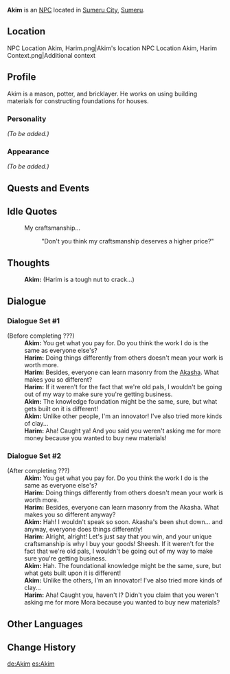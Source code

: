 {{Meta
|missing_NPC_profile  = yes
}}
{{Character Infobox
|type             = NPC
|image            = NPC Akim.png
|region           = Sumeru
|affiliation      = 
|title            = Stall Vendor
|ancestry         = <!-- Clan/family -->
|father           = 
|mother           = 
|spouse           = 
|sibling          = 
|child            = 
|relative         = 
|voiceEN          = 
|voiceCN          = 
|voiceJP          = 
|dialoguereward   = 
}}
'''Akim''' is an [[NPC]] located in [[Sumeru City]], [[Sumeru]].
==Location==
<gallery>
NPC Location Akim, Harim.png|Akim's location
NPC Location Akim, Harim Context.png|Additional context
</gallery>

==Profile==
Akim is a mason, potter, and bricklayer. He works on using building materials for constructing foundations for houses.

===Personality===
''(To be added.)''

===Appearance===
''(To be added.)''

==Quests and Events==
{{Quests and Events}}

==Idle Quotes==
{{Dialogue start}}
: {{DIcon|Idle}} My craftsmanship...
:: {{A|VO Akim 01.ogg}} "Don't you think my craftsmanship deserves a higher price?"
{{Dialogue end}}

==Thoughts==
{{All Schemes to Know Explanation|name=Akim}}
:{{A|VO Akim All Schemes to Know 01.ogg}} '''Akim:''' (Harim is a tough nut to crack...)

==Dialogue==
{{StubDialogue|Check which quest that trigger Akim and Harim change their dialogue}}
===Dialogue Set #1===
{{Dialogue start}}
;(Before completing ???)
:'''Akim:''' You get what you pay for. Do you think the work I do is the same as everyone else's?
:'''Harim:''' Doing things differently from others doesn't mean your work is worth more.
:'''Harim:''' Besides, everyone can learn masonry from the [[Akasha]]. What makes you so different?
:'''Harim:''' If it weren't for the fact that we're old pals, I wouldn't be going out of my way to make sure you're getting business.
:'''Akim:''' The knowledge foundation might be the same, sure, but what gets built on it is different!
:'''Akim:''' Unlike other people, I'm an innovator! I've also tried more kinds of clay...
:'''Harim:''' Aha! Caught ya! And you said you weren't asking me for more money because you wanted to buy new materials!
{{Dialogue end}}

===Dialogue Set #2===
{{Dialogue start}}
;(After completing ???)
:'''Akim:''' You get what you pay for. Do you think the work I do is the same as everyone else's?
:'''Harim:''' Doing things differently from others doesn't mean your work is worth more.
:'''Harim:''' Besides, everyone can learn masonry from the Akasha. What makes you so different anyway?
:'''Akim:''' Hah! I wouldn't speak so soon. Akasha's been shut down... and anyway, everyone does things differently!
:'''Harim:''' Alright, alright! Let's just say that you win, and your unique craftsmanship is why I buy your goods! Sheesh. If it weren't for the fact that we're old pals, I wouldn't be going out of my way to make sure you're getting business.
:'''Akim:''' Hah. The foundational knowledge might be the same, sure, but what gets built upon it is different!
:'''Akim:''' Unlike the others, I'm an innovator! I've also tried more kinds of clay...
:'''Harim:''' Aha! Caught you, haven't I? Didn't you claim that you weren't asking me for more Mora because you wanted to buy new materials?
{{Dialogue end}}
<!--
==Event Dialogue==
===Event Name===
{{Dialogue start}}
:'''{{subst:PAGENAME}}:'''
{{Dialogue end}}

==Trivia==
* 
-->
==Other Languages==
{{Other Languages
|default_hidden = 1
|en      = Akim
|zhs     = 阿金
|zhs_rm  = Ājīn
|zht     = 阿金
|zht_rm  = Ājīn
|ja      = アキム
|ja_rm   = Akimu
|ko      = 아킴
|es      = Akim
|fr      = Akim
|ru      = Аким
|th      = Akim
|vi      = Akim
|de      = Akim
|id      = Akim
|pt      = Akim
|tr      = Akim
|it      = Akim
}}

==Change History==
{{Change History|3.0}}

[[de:Akim]]
[[es:Akim]]